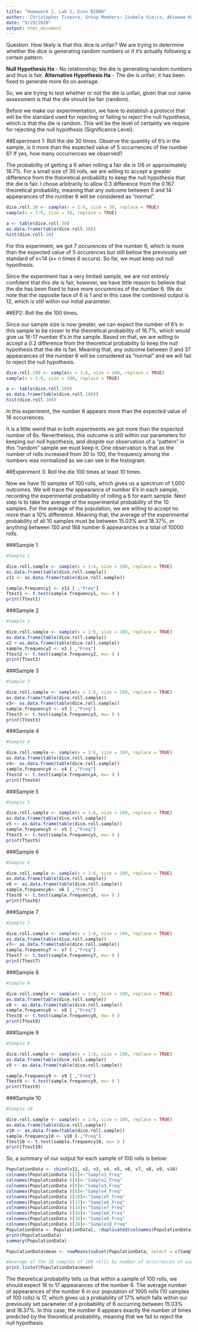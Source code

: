 ```yaml
---
title: "Homework 2, Lab 2, Econ B2000"
author: 'Christopher Tinevra, Group Members: Isabela Vieira, Akimawe Kadiri, Nicole Kerrison, Mostafa Ragheb'
date: "9/29/2020"
output: html_document
---
```


Question: How likely is that this dice is unfair? We are trying to determine whether the dice is generating random numbers or if it's actually following a certain pattern.  

**Null Hypothesis Ho ** - No relationship; the die is generating random numbers and thus is fair. 
**Alternative Hypothesis Ha** - The die is unfair; it has been fixed to generate more 6s on average.

So, we are trying to test whether or not the die is unfair, given that our naive assessment is that the die should be fair (random). 

Before we make our experimentation, we have to establish a protocol that will be the standard used for rejecting or failing to reject the null hypothesis, which is that the die is random. This will be the level of certainty we require for rejecting the null hypothesis (Significance Level).


##Experiment 1: Roll the die 30 times. Observe the quantity of 6's in the sample, is it more than the expected value of 5 occurrences of the number 6? If yes, how many occurrences we observed? 

The probability of getting a 6 when rolling a fair die is 1/6 or approximately 16.7%. For a small size of 30 rolls, we are willing to accept a greater difference from the theoretical probability to keep the null hypothesis that the die is fair. I chose arbitrarily to allow 0.3 difference from the 0.167 theoretical probability, meaning that any outcome between 0 and 14 appearances of the number 6 will be considered as "normal". 

```r
dice.roll.30 <- sample(x = 1:6, size = 30, replace = TRUE)
sample(x = 1:6, size = 30, replace = TRUE)
```
```r
a <- table(dice.roll.30)
as.data.frame(table(dice.roll.30))
hist(dice.roll.30)   
```
For this experiment, we got 7 occurences of the number 6, which is more than the expected value of 5 occurences but still bellow the previously set standard of x<14 (x= n times 6 occurs). So far, we must keep out null hypothesis. 

Since the experiment has a very limited sample, we are not entirely confident that this die is fair, however, we have little reason to believe that the die has been fixed to have more occurences of the number 6. We do note that the opposite face of 6 is 1 and in this case the combined output is 12, which is still within our initial parameter. 

##EP2: Roll the die 100 times. 

Since our sample size is now greater, we can expect the number of 6's in this sample to be closer to the theoretical probability of 16.7%, which would give us 16-17 number 6's in the sample. Based on that, we are willing to accept a 0.2 difference from the theoretical probability to keep the null hypothesis that the die is fair. Meaning that, any outcome between 0 and 37 appearances of the number 6 will be considered as "normal" and we will fail to reject the null hypothesis. 

```r
dice.roll.100 <- sample(x = 1:6, size = 100, replace = TRUE)
sample(x = 1:6, size = 100, replace = TRUE)
```
```r
a <- table(dice.roll.100)
as.data.frame(table(dice.roll.100))
hist(dice.roll.100)
```
In this experiment, the number 6 appears more than the expected value of 16 occurrences. 

It is a little weird that in both experiments we got more than the expected number of 6s. Nevertheless, this outcome is still within our parameters for keeping our null hypothesis, and despite our observation of a "pattern" in this "random" sample we must keep it. One observation is that as the number of rolls increased from 30 to 100, the frequency among the numbers was normalized as we can see in the histogram. 


##Experiment 3: Roll the die 100 times at least 10 times. 

Now we have 10 samples of 100 rolls, which gives us a spectrum of 1,000 outcomes. We will trace the appearance of number 6's in each sample, recording the experimental probability of rolling a 6 for each sample. Next step is to take the average of the experimental probability of the 10 samples. For the average of the population, we are willing to accept no more than a 10% difference. Meaning that, the average of the experimental probability of all 10 samples must be between 15.03% and 18.37%, or anything between 150 and 184 number 6 appearances in a total of 10000 rolls. 


###Sample 1:
```r

#Sample 1 

dice.roll.sample <- sample(x = 1:6, size = 100, replace = TRUE)
as.data.frame(table(dice.roll.sample))
v11 <- as.data.frame(table(dice.roll.sample))

sample.frequency1 <- v11 [ ,"Freq"]
Ttest1 <- t.test(sample.frequency1, mu= 0 )
print(Ttest1)
```
###Sample 2 

```r

#Sample 2 

dice.roll.sample <- sample(x = 1:6, size = 100, replace = TRUE)
as.data.frame(table(dice.roll.sample))
v2 <-as.data.frame(table(dice.roll.sample))
sample.frequency2 <- v2 [ ,"Freq"]
Ttest2 <- t.test(sample.frequency2, mu= 0 )
print(Ttest2)
```

###Sample 3

```r

#Sample 3 

dice.roll.sample <- sample(x = 1:6, size = 100, replace = TRUE)
as.data.frame(table(dice.roll.sample))
v3<- as.data.frame(table(dice.roll.sample))
sample.frequency3 <- v3 [ ,"Freq"]
Ttest3 <- t.test(sample.frequency3, mu= 0 )
print(Ttest3)
```

###Sample 4

```r

#Sample 4 

dice.roll.sample <- sample(x = 1:6, size = 100, replace = TRUE)
as.data.frame(table(dice.roll.sample))
v4<- as.data.frame(table(dice.roll.sample))
sample.frequency4 <- v4 [ ,"Freq"]
Ttest4 <- t.test(sample.frequency4, mu= 0 )
print(Ttest4)
```

###Sample 5 

```r

#Sample 5 

dice.roll.sample <- sample(x = 1:6, size = 100, replace = TRUE)
as.data.frame(table(dice.roll.sample))
v5 <- as.data.frame(table(dice.roll.sample))
sample.frequency5 <- v5 [ ,"Freq"]
Ttest5 <- t.test(sample.frequency5, mu= 0 )
print(Ttest5)
```

###Sample 6 
```r

#Sample 6 

dice.roll.sample <- sample(x = 1:6, size = 100, replace = TRUE)
as.data.frame(table(dice.roll.sample))
v6 <- as.data.frame(table(dice.roll.sample))
sample.frequency6<- v6 [ ,"Freq"]
Ttest6 <- t.test(sample.frequency6, mu= 0 )
print(Ttest6)
```

###Sample 7
```r

#Sample 7 

dice.roll.sample <- sample(x = 1:6, size = 100, replace = TRUE)
as.data.frame(table(dice.roll.sample))
v7<- as.data.frame(table(dice.roll.sample))
sample.frequency7 <- v7 [ ,"Freq"]
Ttest7 <- t.test(sample.frequency7, mu= 0 )
print(Ttest7)
```
###Sample 8
```r

#Sample 8 

dice.roll.sample <- sample(x = 1:6, size = 100, replace = TRUE)
as.data.frame(table(dice.roll.sample))
v8 <- as.data.frame(table(dice.roll.sample))
sample.frequency8 <- v8 [ ,"Freq"]
Ttest8 <- t.test(sample.frequency8, mu= 0 )
print(Ttest8)
```
###Sample 9
```r

#Sample 9 

dice.roll.sample <- sample(x = 1:6, size = 100, replace = TRUE)
as.data.frame(table(dice.roll.sample))
v9 <- as.data.frame(table(dice.roll.sample))

sample.frequency9 <- v9 [ ,"Freq"]
Ttest9 <- t.test(sample.frequency9, mu= 0 )
print(Ttest9)
```
###Sample 10
```r

#Sample 10 

dice.roll.sample <- sample(x = 1:6, size = 100, replace = TRUE)
as.data.frame(table(dice.roll.sample))
v10 <- as.data.frame(table(dice.roll.sample))
sample.frequency10 <- v10 [ ,"Freq"]
Ttest10 <- t.test(sample.frequency10, mu= 0 )
print(Ttest10)
```

So, a summary of our output for each sample of 100 rolls is below:

```r
PopulationData <- cbind(v11, v2, v3, v4, v5, v6, v7, v8, v9, v10)
colnames(PopulationData )[2]<-"Sample1_Freq"
colnames(PopulationData )[4]<-"Sample2_Freq"
colnames(PopulationData )[6]<-"Sample3_Freq"
colnames(PopulationData )[8]<-"Sample4_Freq"
colnames(PopulationData )[10]<-"Sample5_Freq"
colnames(PopulationData )[12]<-"Sample6_Freq"
colnames(PopulationData )[14]<-"Sample7_Freq"
colnames(PopulationData )[16]<-"Sample8_Freq"
colnames(PopulationData )[18]<-"Sample9_Freq"
colnames(PopulationData )[20]<-"Sample10_Freq"
PopulationData <- PopulationData[, !duplicated(colnames(PopulationData), fromFirst = TRUE)]
print(PopulationData)
summary(PopulationData)
```
```r
PopulationData$mean <- rowMeans(subset(PopulationData, select = c(Sample1_Freq, Sample2_Freq, Sample3_Freq, Sample4_Freq, Sample5_Freq, Sample6_Freq, Sample7_Freq ,Sample8_Freq, Sample9_Freq, Sample10_Freq )), na.rm = TRUE)

#Average of the 10 samples of 100 rolls by number of occurrences of each number: 
print.listof(PopulationData$mean)


```


The theoretical probability tells us that within a sample of 100 rolls, we should expect 16 to 17 appearances of the number 6. The average number of appearances of the number 6 in our population of 1000 rolls (10 samples of 100 rolls) is 17, which gives us a probability of 17% which falls within our previously set parameter of a probability of 6 occurring between 15.03% and 18.37%. In this case, the number 6 appears exactly the number of times predicted by the theoretical probability, meaning that we fail to reject the null hypothesis.

